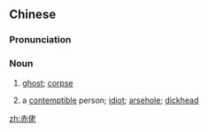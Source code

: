 ==Chinese==
{{zh-forms|alt=出老,出佬,赤老}}

===Pronunciation===
{{zh-pron
|w=4tsheq lau
|cat=n
}}

===Noun===
{{zh-noun}}

# {{lb|zh|Wu|colloquial}} [[ghost]]; [[corpse]]
# {{lb|zh|Wu|vulgar|derogatory}} a [[contemptible]] person; [[idiot]]; [[arsehole]]; [[dickhead]]
#: {{zh-x|儂 個 赤佬！|You '''motherfucker'''!|SH|tr=3non geq&4tsheq lau}}

[[zh:赤佬]]